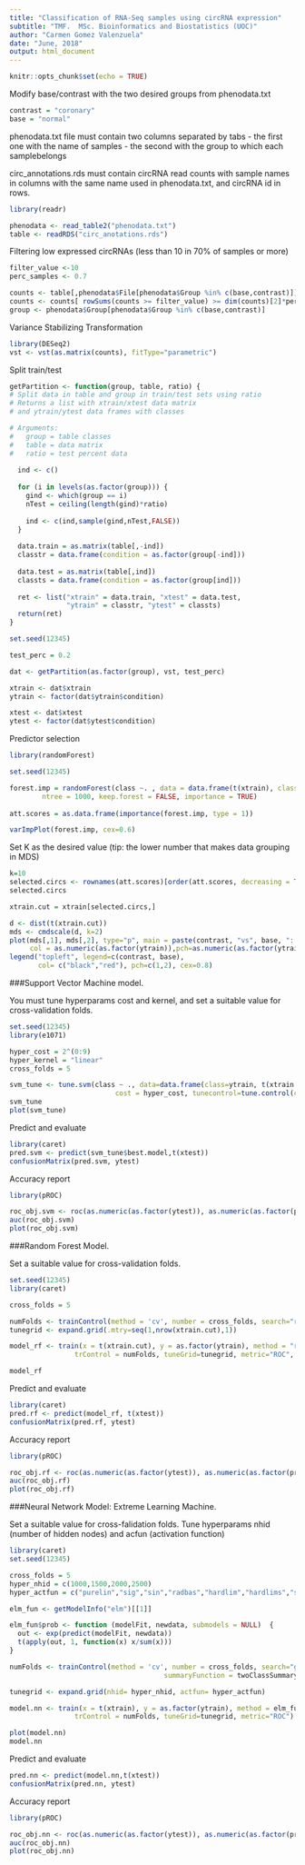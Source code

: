 ---
title: "Classification of RNA-Seq samples using circRNA expression"
subtitle: "TMF.  MSc. Bioinformatics and Biostatistics (UOC)" 
author: "Carmen Gomez Valenzuela"
date: "June, 2018"
output: html_document
---

```{r setup, include=FALSE}
knitr::opts_chunk$set(echo = TRUE)
```

Modify base/contrast with the two desired groups from phenodata.txt

```{r, message=FALSE}
contrast = "coronary"
base = "normal"
```

phenodata.txt file must contain two columns separated by tabs
 - the first one with the name of samples
 - the second with the group to which each samplebelongs
 
circ_annotations.rds must contain circRNA read counts with sample names in columns with the same name used in phenodata.txt, and circRNA id in rows.

```{r, message=FALSE}
library(readr)

phenodata <- read_table2("phenodata.txt")
table <- readRDS("circ_anotations.rds")
```

Filtering low expressed circRNAs (less than 10 in 70% of samples or more)

```{r}
filter_value <-10
perc_samples <- 0.7

counts <- table[,phenodata$File[phenodata$Group %in% c(base,contrast)]]
counts <- counts[ rowSums(counts >= filter_value) >= dim(counts)[2]*perc_samples,]
group <- phenodata$Group[phenodata$Group %in% c(base,contrast)]
```

Variance Stabilizing Transformation

```{r}
library(DESeq2)
vst <- vst(as.matrix(counts), fitType="parametric")
```

Split train/test

```{r}

getPartition <- function(group, table, ratio) {
# Split data in table and group in train/test sets using ratio
# Returns a list with xtrain/xtest data matrix
# and ytrain/ytest data frames with classes

# Arguments:
#   group = table classes
#   table = data matrix
#   ratio = test percent data
  
  ind <- c()
  
  for (i in levels(as.factor(group))) {
    gind <- which(group == i)
    nTest = ceiling(length(gind)*ratio)
    
    ind <- c(ind,sample(gind,nTest,FALSE))
  }
  
  data.train = as.matrix(table[,-ind])
  classtr = data.frame(condition = as.factor(group[-ind]))
  
  data.test = as.matrix(table[,ind])
  classts = data.frame(condition = as.factor(group[ind]))
  
  ret <- list("xtrain" = data.train, "xtest" = data.test, 
              "ytrain" = classtr, "ytest" = classts)
  return(ret)
}

set.seed(12345)

test_perc = 0.2

dat <- getPartition(as.factor(group), vst, test_perc)

xtrain <- dat$xtrain
ytrain <- factor(dat$ytrain$condition)

xtest <- dat$xtest
ytest <- factor(dat$ytest$condition)

```

Predictor selection

```{r}
library(randomForest)

set.seed(12345)

forest.imp = randomForest(class ~. , data = data.frame(t(xtrain), class = ytrain), 
		ntree = 1000, keep.forest = FALSE, importance = TRUE)
		
att.scores = as.data.frame(importance(forest.imp, type = 1))

varImpPlot(forest.imp, cex=0.6)
```

Set K as the desired value (tip: the lower number that makes data grouping in MDS)

```{r}

k=10
selected.circs <- rownames(att.scores)[order(att.scores, decreasing = TRUE)][1:k]
selected.circs

xtrain.cut = xtrain[selected.circs,]

d <- dist(t(xtrain.cut))
mds <- cmdscale(d, k=2) 
plot(mds[,1], mds[,2], type="p", main = paste(contrast, "vs", base, ": Eucledian MDS.",k,"circRNAs"), 
     col = as.numeric(as.factor(ytrain)),pch=as.numeric(as.factor(ytrain)))
legend("topleft", legend=c(contrast, base),
       col= c("black","red"), pch=c(1,2), cex=0.8)
```

###Support Vector Machine model. 

You must tune hyperparams cost and kernel, and set a suitable value for cross-validation folds.

```{r}
set.seed(12345)
library(e1071)

hyper_cost = 2^(0:9)
hyper_kernel = "linear"
cross_folds = 5

svm_tune <- tune.svm(class ~ ., data=data.frame(class=ytrain, t(xtrain.cut)),  
                          cost = hyper_cost, tunecontrol=tune.control(cross=cross_folds))
svm_tune
plot(svm_tune)
```

Predict and evaluate

```{r}
library(caret)
pred.svm <- predict(svm_tune$best.model,t(xtest))
confusionMatrix(pred.svm, ytest)
```

Accuracy report

```{r}
library(pROC)

roc_obj.svm <- roc(as.numeric(as.factor(ytest)), as.numeric(as.factor(pred.svm)))
auc(roc_obj.svm)
plot(roc_obj.svm)
```

###Random Forest Model. 

Set a suitable value for cross-validation folds. 

```{r, fig.height=4}
set.seed(12345)
library(caret)

cross_folds = 5

numFolds <- trainControl(method = 'cv', number = cross_folds, search="random", classProbs = TRUE, summaryFunction = twoClassSummary)
tunegrid <- expand.grid(.mtry=seq(1,nrow(xtrain.cut),1))

model_rf <- train(x = t(xtrain.cut), y = as.factor(ytrain), method = "rf",
                trControl = numFolds, tuneGrid=tunegrid, metric="ROC", importance = T, ntree=1000)

model_rf
```

Predict and evaluate

```{r}
library(caret)
pred.rf <- predict(model_rf, t(xtest))
confusionMatrix(pred.rf, ytest)
```

Accuracy report

```{r}
library(pROC)

roc_obj.rf <- roc(as.numeric(as.factor(ytest)), as.numeric(as.factor(pred.rf)))
auc(roc_obj.rf)
plot(roc_obj.rf)
```

###Neural Network Model: Extreme Learning Machine. 

Set a suitable value for cross-falidation folds. 
Tune hyperparams nhid (number of hidden nodes) and acfun (activation function)

```{r}
library(caret)
set.seed(12345)

cross_folds = 5
hyper_nhid = c(1000,1500,2000,2500)
hyper_actfun = c("purelin","sig","sin","radbas","hardlim","hardlims","satlins","tansig","tribas","poslin","purelin")

elm_fun <- getModelInfo("elm")[[1]]

elm_fun$prob <- function (modelFit, newdata, submodels = NULL)  {
  out <- exp(predict(modelFit, newdata))
  t(apply(out, 1, function(x) x/sum(x)))
}

numFolds <- trainControl(method = 'cv', number = cross_folds, search="grid", classProbs = TRUE,
                                      summaryFunction = twoClassSummary)

tunegrid <- expand.grid(nhid= hyper_nhid, actfun= hyper_actfun)

model.nn <- train(x = t(xtrain), y = as.factor(ytrain), method = elm_fun,
                trControl = numFolds, tuneGrid=tunegrid, metric="ROC")

plot(model.nn)
model.nn

```

Predict and evaluate

```{r}
pred.nn <- predict(model.nn,t(xtest))
confusionMatrix(pred.nn, ytest)
```

Accuracy report

```{r}
library(pROC)

roc_obj.nn <- roc(as.numeric(as.factor(ytest)), as.numeric(as.factor(pred.nn)))
auc(roc_obj.nn)
plot(roc_obj.nn)
```
